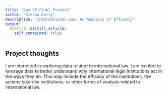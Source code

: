 ```yaml
---
title: "Gov 50 Final Project"
author: "Kieran Kelly"
description: "International Law: An Analysis of Efficacy"
output:
  distill::distill_article:
    self_contained: false
---
```




## Project thoughts

I am interested in exploring data related to international law. I am excited to leverage data to better understand why international legal institutions act in the ways they do. This may include the efficacy of the institutions, the actions taken by institutions, or other forms of analysis related to international law.